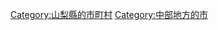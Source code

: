 {{Commonscat|Uenohara, Yamanashi}}
{{Catmore}}

{{DEFAULTSORT:Uenohara-shi}}
[[Category:山梨縣的市町村|Category:山梨縣的市町村]]
[[Category:中部地方的市|Category:中部地方的市]]